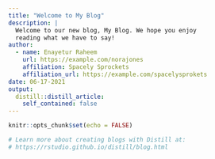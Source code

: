 ```yaml
---
title: "Welcome to My Blog"
description: |
  Welcome to our new blog, My Blog. We hope you enjoy 
  reading what we have to say!
author:
  - name: Enayetur Raheem
    url: https://example.com/norajones
    affiliation: Spacely Sprockets
    affiliation_url: https://example.com/spacelysprokets
date: 06-17-2021
output:
  distill::distill_article:
    self_contained: false
---
```


```r
knitr::opts_chunk$set(echo = FALSE)

# Learn more about creating blogs with Distill at:
# https://rstudio.github.io/distill/blog.html

```



